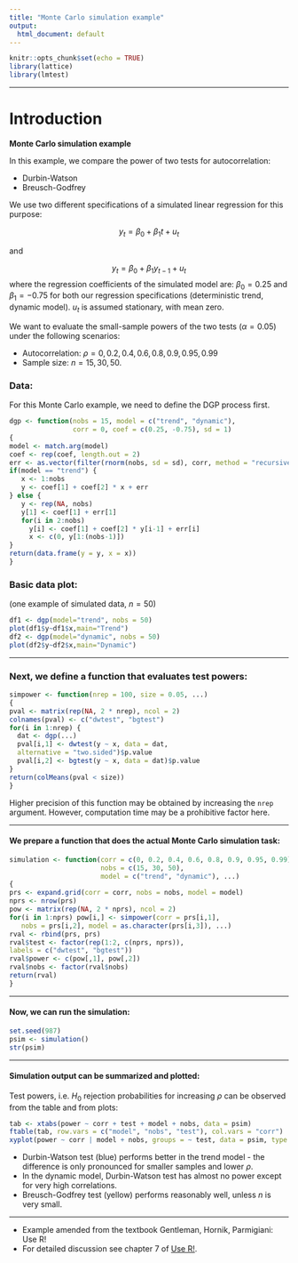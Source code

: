 ---
title: "Monte Carlo simulation example"
output:
  html_document: default
---

```{r setup, include=FALSE}
knitr::opts_chunk$set(echo = TRUE)
library(lattice)
library(lmtest)

```

***

# Introduction

**Monte Carlo simulation example**

In this example, we compare the power of two tests for autocorrelation: 

* Durbin-Watson 
* Breusch-Godfrey

We use two different specifications of a simulated linear regression for this purpose:

$$ y_t = \beta_0 + \beta_1 t + u_t $$

and

$$ y_t = \beta_0 + \beta_1 y_{t-1} + u_t $$
where the regression coefficients of the simulated model are: $\beta_0 = 0.25$ and $\beta_1 = -0.75$ for both our regression specifications (deterministic trend, dynamic model). $u_t$ is assumed stationary, with mean zero. 

We want to evaluate the small-sample powers of the two tests ($\alpha = 0.05$) under the following scenarios:

*  Autocorrelation: $\rho = 0, 0.2, 0.4, 0.6, 0.8, 0.9, 0.95, 0.99$
*  Sample size: $n = 15, 30, 50$.



### Data: 

For this Monte Carlo example, we need to define the DGP process first.

```{r, echo=T}
dgp <- function(nobs = 15, model = c("trend", "dynamic"),
                corr = 0, coef = c(0.25, -0.75), sd = 1)
{
model <- match.arg(model)
coef <- rep(coef, length.out = 2)
err <- as.vector(filter(rnorm(nobs, sd = sd), corr, method = "recursive"))
if(model == "trend") {
   x <- 1:nobs
   y <- coef[1] + coef[2] * x + err
} else {
   y <- rep(NA, nobs)
   y[1] <- coef[1] + err[1]
   for(i in 2:nobs)
     y[i] <- coef[1] + coef[2] * y[i-1] + err[i]
     x <- c(0, y[1:(nobs-1)])
}
return(data.frame(y = y, x = x))
}
``` 

### Basic data plot:

(one example of simulated data, $n=50$)

```{r,echo=T}
df1 <- dgp(model="trend", nobs = 50)
plot(df1$y~df1$x,main="Trend")
df2 <- dgp(model="dynamic", nobs = 50)
plot(df2$y~df2$x,main="Dynamic")
```

***

### Next, we define a function that evaluates test powers:


```{r}
simpower <- function(nrep = 100, size = 0.05, ...)
{
pval <- matrix(rep(NA, 2 * nrep), ncol = 2)
colnames(pval) <- c("dwtest", "bgtest")
for(i in 1:nrep) {
  dat <- dgp(...)
  pval[i,1] <- dwtest(y ~ x, data = dat,
  alternative = "two.sided")$p.value
  pval[i,2] <- bgtest(y ~ x, data = dat)$p.value
}
return(colMeans(pval < size))
}                      
```

Higher precision of this function may be obtained by increasing the `nrep` argument. However, computation time may be a prohibitive factor here.


***

#### We prepare a function that does the actual Monte Carlo simulation task:
```{r}
simulation <- function(corr = c(0, 0.2, 0.4, 0.6, 0.8, 0.9, 0.95, 0.99), 
                       nobs = c(15, 30, 50), 
                       model = c("trend", "dynamic"), ...)
{
prs <- expand.grid(corr = corr, nobs = nobs, model = model)
nprs <- nrow(prs)
pow <- matrix(rep(NA, 2 * nprs), ncol = 2)
for(i in 1:nprs) pow[i,] <- simpower(corr = prs[i,1],
   nobs = prs[i,2], model = as.character(prs[i,3]), ...)
rval <- rbind(prs, prs)
rval$test <- factor(rep(1:2, c(nprs, nprs)),
labels = c("dwtest", "bgtest"))
rval$power <- c(pow[,1], pow[,2])
rval$nobs <- factor(rval$nobs)
return(rval)
}
```

***

#### Now, we can run the simulation:

```{r}
set.seed(987)
psim <- simulation()
str(psim)
```

***

#### Simulation output can be summarized and plotted:

Test powers, i.e. $H_0$ rejection probabilities for increasing $\rho$ can be observed from the table and from plots:

```{r}
tab <- xtabs(power ~ corr + test + model + nobs, data = psim)
ftable(tab, row.vars = c("model", "nobs", "test"), col.vars = "corr")
xyplot(power ~ corr | model + nobs, groups = ~ test, data = psim, type = "b")
```


* Durbin-Watson test (blue) performs better in the trend model - the difference is only pronounced for smaller samples and lower $\rho$. 
* In the dynamic model, Durbin-Watson test has almost no power except for
very high correlations. 
* Breusch-Godfrey test (yellow) performs reasonably well, unless $n$ is very small.





*** 

* Example amended from the textbook Gentleman, Hornik, Parmigiani: Use R!
* For detailed discussion see chapter 7 of [Use R!](https://link.springer.com/content/pdf/bfm%3A978-0-387-77318-6%2F1.pdf). 
